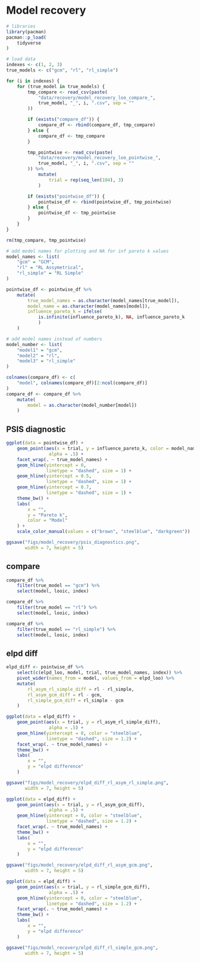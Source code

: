 # Model recovery

```r
# libraries
library(pacman)
pacman::p_load(
    tidyverse
)
```

```r
# load data
indexes <- c(1, 2, 3)
true_models <- c("gcm", "rl", "rl_simple")

for (i in indexes) {
    for (true_model in true_models) {
        tmp_compare <- read_csv(paste(
            "data/recovery/model_recovery_loo_compare_",
            true_model, "_", i, ".csv", sep = ""
        ))

        if (exists("compare_df")) {
            compare_df <- rbind(compare_df, tmp_compare)
        } else {
            compare_df <- tmp_compare
        }

        tmp_pointwise <- read_csv(paste(
            "data/recovery/model_recovery_loo_pointwise_",
            true_model, "_", i, ".csv", sep = ""
        )) %>% 
            mutate(
                trial = rep(seq_len(104), 3)
            )

        if (exists("pointwise_df")) {
            pointwise_df <- rbind(pointwise_df, tmp_pointwise)
        } else {
            pointwise_df <- tmp_pointwise
        }
    }
}

rm(tmp_compare, tmp_pointwise)

# add model names for plotting and NA for inf pareto k values
model_names <- list(
    "gcm" = "GCM",
    "rl" = "RL Assymetrical",
    "rl_simple" = "RL Simple"
)

pointwise_df <- pointwise_df %>%
    mutate(
        true_model_names = as.character(model_names[true_model]),
        model_name = as.character(model_names[model]),
        influence_pareto_k = ifelse(
            is.infinite(influence_pareto_k), NA, influence_pareto_k
            )
    )

# add model names instead of numbers
model_number <- list(
    "model1" = "gcm",
    "model2" = "rl",
    "model3" = "rl_simple"
)

colnames(compare_df) <- c(
    "model", colnames(compare_df)[2:ncol(compare_df)]
)
compare_df <- compare_df %>%
    mutate(
        model = as.character(model_number[model])
    )
```

## PSIS diagnostic
```r
ggplot(data = pointwise_df) +
    geom_point(aes(x = trial, y = influence_pareto_k, color = model_name),
                alpha = .5) +
    facet_wrap(. ~ true_model_names) +
    geom_hline(yintercept = 0,
               linetype = "dashed", size = 1) +
    geom_hline(yintercept = 0.5,
               linetype = "dashed", size = 1) +
    geom_hline(yintercept = 0.7,
               linetype = "dashed", size = 1) +
    theme_bw() +
    labs(
        x = "",
        y = "Pareto k",
        color = "Model"
    ) +
    scale_color_manual(values = c("brown", "steelblue", "darkgreen"))

ggsave("figs/model_recovery/psis_diagnostics.png",
       width = 7, height = 5)
```

## compare
```r
compare_df %>% 
    filter(true_model == "gcm") %>%
    select(model, looic, index)

compare_df %>% 
    filter(true_model == "rl") %>%
    select(model, looic, index)

compare_df %>% 
    filter(true_model == "rl_simple") %>%
    select(model, looic, index)

```

## elpd diff
```r
elpd_diff <- pointwise_df %>%
    select(c(elpd_loo, model, trial, true_model_names, index)) %>%
    pivot_wider(names_from = model, values_from = elpd_loo) %>%
    mutate(
        rl_asym_rl_simple_diff = rl - rl_simple,
        rl_asym_gcm_diff = rl - gcm,
        rl_simple_gcm_diff = rl_simple - gcm
    )
```

```r
ggplot(data = elpd_diff) +
    geom_point(aes(x = trial, y = rl_asym_rl_simple_diff),
                alpha = .5) +
    geom_hline(yintercept = 0, color = "steelblue",
               linetype = "dashed", size = 1.2) +
    facet_wrap(. ~ true_model_names) +
    theme_bw() +
    labs(
        x = "",
        y = "elpd difference"
    )

ggsave("figs/model_recovery/elpd_diff_rl_asym_rl_simple.png",
       width = 7, height = 5)
```

```r
ggplot(data = elpd_diff) +
    geom_point(aes(x = trial, y = rl_asym_gcm_diff),
                alpha = .5) +
    geom_hline(yintercept = 0, color = "steelblue",
               linetype = "dashed", size = 1.2) +
    facet_wrap(. ~ true_model_names) +
    theme_bw() +
    labs(
        x = "",
        y = "elpd difference"
    )

ggsave("figs/model_recovery/elpd_diff_rl_asym_gcm.png",
       width = 7, height = 5)
```

```r
ggplot(data = elpd_diff) +
    geom_point(aes(x = trial, y = rl_simple_gcm_diff),
                alpha = .5) +
    geom_hline(yintercept = 0, color = "steelblue",
               linetype = "dashed", size = 1.2) +
    facet_wrap(. ~ true_model_names) +
    theme_bw() +
    labs(
        x = "",
        y = "elpd difference"
    )

ggsave("figs/model_recovery/elpd_diff_rl_simple_gcm.png",
       width = 7, height = 5)
```